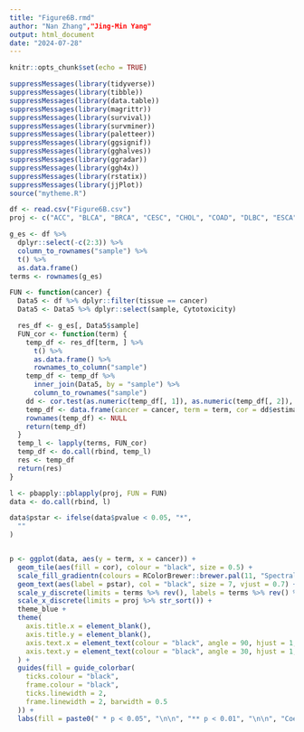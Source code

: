 ---
title: "Figure6B.rmd"
author: "Nan Zhang","Jing-Min Yang"
output: html_document
date: "2024-07-28"
---

```{r setup, include=FALSE}
knitr::opts_chunk$set(echo = TRUE)
```
```{r}
suppressMessages(library(tidyverse))
suppressMessages(library(tibble))
suppressMessages(library(data.table))
suppressMessages(library(magrittr))
suppressMessages(library(survival))
suppressMessages(library(survminer))
suppressMessages(library(paletteer))
suppressMessages(library(ggsignif))
suppressMessages(library(gghalves))
suppressMessages(library(ggradar))
suppressMessages(library(ggh4x))
suppressMessages(library(rstatix))
suppressMessages(library(jjPlot))
source("mytheme.R")

df <- read.csv("Figure6B.csv")
proj <- c("ACC", "BLCA", "BRCA", "CESC", "CHOL", "COAD", "DLBC", "ESCA", "GBM", "HNSC", "KICH", "KIRC", "KIRP", "LAML", "LGG", "LIHC", "LUAD", "LUSC", "MESO", "OV", "PAAD", "PCPG", "PRAD", "READ", "SARC", "SKCM", "STAD", "TGCT", "THCA", "THYM", "UCEC", "UCS", "UVM")

g_es <- df %>%
  dplyr::select(-c(2:3)) %>%
  column_to_rownames("sample") %>%
  t() %>%
  as.data.frame()
terms <- rownames(g_es)

FUN <- function(cancer) {
  Data5 <- df %>% dplyr::filter(tissue == cancer)
  Data5 <- Data5 %>% dplyr::select(sample, Cytotoxicity)

  res_df <- g_es[, Data5$sample]
  FUN_cor <- function(term) {
    temp_df <- res_df[term, ] %>%
      t() %>%
      as.data.frame() %>%
      rownames_to_column("sample")
    temp_df <- temp_df %>%
      inner_join(Data5, by = "sample") %>%
      column_to_rownames("sample")
    dd <- cor.test(as.numeric(temp_df[, 1]), as.numeric(temp_df[, 2]), method = "spearman")
    temp_df <- data.frame(cancer = cancer, term = term, cor = dd$estimate, pvalue = dd$p.value)
    rownames(temp_df) <- NULL
    return(temp_df)
  }
  temp_l <- lapply(terms, FUN_cor)
  temp_df <- do.call(rbind, temp_l)
  res <- temp_df
  return(res)
}

l <- pbapply::pblapply(proj, FUN = FUN)
data <- do.call(rbind, l)

data$pstar <- ifelse(data$pvalue < 0.05, "*",
  ""
)


p <- ggplot(data, aes(y = term, x = cancer)) +
  geom_tile(aes(fill = cor), colour = "black", size = 0.5) +
  scale_fill_gradientn(colours = RColorBrewer::brewer.pal(11, "Spectral") %>% rev(), limits = c(-0.25, 1)) +
  geom_text(aes(label = pstar), col = "black", size = 7, vjust = 0.7) +
  scale_y_discrete(limits = terms %>% rev(), labels = terms %>% rev() %>% str_replace_all("\\.", " ")) +
  scale_x_discrete(limits = proj %>% str_sort()) +
  theme_blue +
  theme(
    axis.title.x = element_blank(),
    axis.title.y = element_blank(),
    axis.text.x = element_text(colour = "black", angle = 90, hjust = 1, size = 12),
    axis.text.y = element_text(colour = "black", angle = 30, hjust = 1, size = 12)
  ) +
  guides(fill = guide_colorbar(
    ticks.colour = "black",
    frame.colour = "black",
    ticks.linewidth = 2,
    frame.linewidth = 2, barwidth = 0.5
  )) +
  labs(fill = paste0(" * p < 0.05", "\n\n", "** p < 0.01", "\n\n", "Coefficients"))
```
